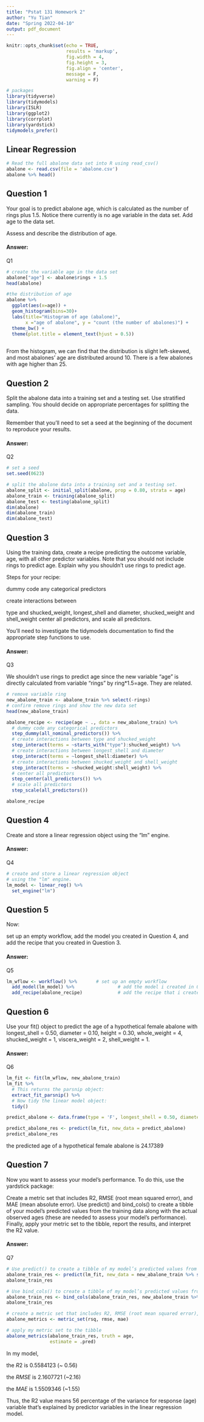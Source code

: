 ```yaml
---
title: "Pstat 131 Homework 2"
author: "Yu Tian"
date: "Spring 2022-04-10"
output: pdf_document
---
```


```r
knitr::opts_chunk$set(echo = TRUE,
                      results = 'markup',
                      fig.width = 4,
                      fig.height = 3,
                      fig.align = 'center',
                      message = F,
                      warning = F)

# packages
library(tidyverse)
library(tidymodels)
library(ISLR)
library(ggplot2)
library(corrplot)
library(yardstick)
tidymodels_prefer()
```

## Linear Regression
```r
# Read the full abalone data set into R using read_csv()
abalone <- read.csv(file = 'abalone.csv')
abalone %>% head()
```


## Question 1

Your goal is to predict abalone age, which is calculated as the number of rings plus 1.5. Notice there currently is no age variable in the data set. Add age to the data set.

Assess and describe the distribution of age.

#### Answer:
Q1
```r
# create the variable age in the data set
abalone["age"] <- abalone$rings + 1.5
head(abalone)

#the distribution of age
abalone %>%
  ggplot(aes(x=age)) +
  geom_histogram(bins=30)+
  labs(title="Histogram of age (abalone)",
       x ="age of abalone", y = "count (the number of abalones)") +
  theme_bw() +
  theme(plot.title = element_text(hjust = 0.5))
  

```


From the histogram, we can find that the distribution is slight left-skewed, and most abalones' age are distributed around 10. There is a few abalones with age higher than 25.



## Question 2

Split the abalone data into a training set and a testing set. Use stratified sampling. You should decide on appropriate percentages for splitting the data.

Remember that you’ll need to set a seed at the beginning of the document to reproduce your results.

#### Answer:
Q2

```r
# set a seed
set.seed(0623)

# split the abalone data into a training set and a testing set.
abalone_split <- initial_split(abalone, prop = 0.80, strata = age)
abalone_train <- training(abalone_split)
abalone_test <- testing(abalone_split)
dim(abalone)
dim(abalone_train)
dim(abalone_test)
```


## Question 3

Using the training data, create a recipe predicting the outcome variable, age, with all other predictor variables. Note that you should not include rings to predict age. Explain why you shouldn’t use rings to predict age.

Steps for your recipe:

dummy code any categorical predictors

create interactions between

type and shucked_weight,
longest_shell and diameter,
shucked_weight and shell_weight
center all predictors, and
scale all predictors.

You’ll need to investigate the tidymodels documentation to find the appropriate step functions to use.

#### Answer:
Q3

We shouldn’t use rings to predict age since the new variable "age" is directly calculated from variable "rings" by ring*1.5=age. They are related.


```r
# remove variable ring
new_abalone_train <- abalone_train %>% select(-rings)
# confirm remove rings and show the new data set
head(new_abalone_train)
```
```r
abalone_recipe <- recipe(age ~ ., data = new_abalone_train) %>%
  # dummy code any categorical predictors
  step_dummy(all_nominal_predictors()) %>% 
  # create interactions between type and shucked_weight
  step_interact(terms = ~starts_with("type"):shucked_weight) %>%  
  # create interactions between longest_shell and diameter
  step_interact(terms = ~longest_shell:diameter) %>%  
  # create interactions between shucked_weight and shell_weight
  step_interact(terms = ~shucked_weight:shell_weight) %>%  
  # center all predictors
  step_center(all_predictors()) %>%  
  # scale all predictors
  step_scale(all_predictors()) 

abalone_recipe
```



## Question 4

Create and store a linear regression object using the "lm" engine.

#### Answer:
Q4

```r
# create and store a linear regression object 
# using the "lm" engine.
lm_model <- linear_reg() %>% 
  set_engine("lm")
```


## Question 5

Now:

set up an empty workflow,
add the model you created in Question 4, and
add the recipe that you created in Question 3.


#### Answer:
Q5

```r
lm_wflow <- workflow() %>%       # set up an empty workflow
  add_model(lm_model) %>%                # add the model i created in Question 4
  add_recipe(abalone_recipe)             # add the recipe that i created in Question 3
```


## Question 6

Use your fit() object to predict the age of a hypothetical female abalone with longest_shell = 0.50, diameter = 0.10, height = 0.30, whole_weight = 4, shucked_weight = 1, viscera_weight = 2, shell_weight = 1.

#### Answer:
Q6

```r
lm_fit <- fit(lm_wflow, new_abalone_train)
lm_fit %>% 
  # This returns the parsnip object:
  extract_fit_parsnip() %>% 
  # Now tidy the linear model object:
  tidy()
```


```r
predict_abalone <- data.frame(type = 'F', longest_shell = 0.50, diameter = 0.10, height = 0.30, whole_weight = 4, shucked_weight = 1, viscera_weight = 2, shell_weight = 1)

predict_abalone_res <- predict(lm_fit, new_data = predict_abalone)
predict_abalone_res
```

the predicted age of a hypothetical female abalone is 24.17389


## Question 7

Now you want to assess your model’s performance. To do this, use the yardstick package:

Create a metric set that includes R2, RMSE (root mean squared error), and MAE (mean absolute error).
Use predict() and bind_cols() to create a tibble of your model’s predicted values from the training data along with the actual observed ages (these are needed to assess your model’s performance).
Finally, apply your metric set to the tibble, report the results, and interpret the R2 value.

#### Answer:
Q7

```r
# Use predict() to create a tibble of my model’s predicted values from the training data along with the actual observed ages
abalone_train_res <- predict(lm_fit, new_data = new_abalone_train %>% select(-age))
abalone_train_res
```

```r
# Use bind_cols() to create a tibble of my model’s predicted values from the training data along with the actual observed ages
abalone_train_res <- bind_cols(abalone_train_res, new_abalone_train %>% select(age))
abalone_train_res
```

```r
# create a metric set that includes R2, RMSE (root mean squared error), and MAE (mean absolute error)
abalone_metrics <- metric_set(rsq, rmse, mae)

# apply my metric set to the tibble
abalone_metrics(abalone_train_res, truth = age, 
                estimate = .pred)
```

In my model, 

the $R2$ is 0.5584123 (~ 0.56)

the $RMSE$ is 2.1607721 (~2.16)

the $MAE$ is 1.5509346 (~1.55)

Thus, the R2 value means 56 percentage of the variance for response (age) variable that's explained by predictor variables in the linear regression model.














